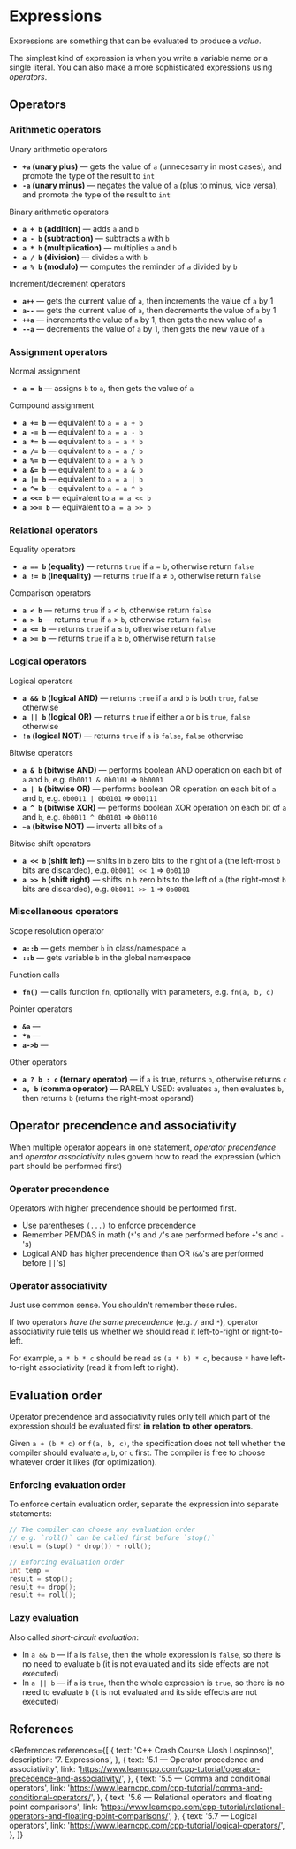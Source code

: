 
# Expressions

Expressions are something that can be evaluated to produce a _value_.

The simplest kind of expression is when you write a variable name or a single literal. You can also make a more sophisticated expressions using _operators_.

## Operators

### Arithmetic operators

<Badge color="gray">Unary arithmetic operators</Badge>

- **`+a` (unary plus)** &mdash; gets the value of `a` (unnecesarry in most cases), and promote the type of the result to `int`
- **`-a` (unary minus)** &mdash; negates the value of `a` (plus to minus, vice versa), and promote the type of the result to `int`

<Badge color="gray">Binary arithmetic operators</Badge>

- **`a + b` (addition)** &mdash; adds `a` and `b`
- **`a - b` (subtraction)** &mdash; subtracts `a` with `b`
- **`a * b` (multiplication)** &mdash; multiplies `a` and `b`
- **`a / b` (division)** &mdash; divides `a` with `b`
- **`a % b` (modulo)** &mdash; computes the reminder of `a` divided by `b`

<Badge color="gray">Increment/decrement operators</Badge>

- **`a++`** &mdash; gets the current value of `a`, then increments the value of `a` by 1
- **`a--`** &mdash; gets the current value of `a`, then decrements the value of `a` by 1
- **`++a`** &mdash; increments the value of `a` by 1, then gets the new value of `a`
- **`--a`** &mdash; decrements the value of `a` by 1, then gets the new value of `a`

### Assignment operators

<Badge color="gray">Normal assignment</Badge>

- **`a = b`** &mdash; assigns `b` to `a`, then gets the value of `a`

<Badge color="gray">Compound assignment</Badge>

- **`a += b`** &mdash; equivalent to `a = a + b`
- **`a -= b`** &mdash; equivalent to `a = a - b`
- **`a *= b`** &mdash; equivalent to `a = a * b`
- **`a /= b`** &mdash; equivalent to `a = a / b`
- **`a %= b`** &mdash; equivalent to `a = a % b`
- **`a &= b`** &mdash; equivalent to `a = a & b`
- **`a |= b`** &mdash; equivalent to `a = a | b`
- **`a ^= b`** &mdash; equivalent to `a = a ^ b`
- **`a <<= b`** &mdash; equivalent to `a = a << b`
- **`a >>= b`** &mdash; equivalent to `a = a >> b`

### Relational operators

<Badge color="gray">Equality operators</Badge>

- **`a == b` (equality)** &mdash; returns `true` if `a` = `b`, otherwise return `false`
- **`a != b` (inequality)** &mdash; returns `true` if `a` &ne; `b`, otherwise return `false`

<Badge color="gray">Comparison operators</Badge>

- **`a < b`** &mdash; returns `true` if `a` < `b`, otherwise return `false`
- **`a > b`** &mdash; returns `true` if `a` > `b`, otherwise return `false`
- **`a <= b`** &mdash; returns `true` if `a` &le; `b`, otherwise return `false`
- **`a >= b`** &mdash; returns `true` if `a` &ge; `b`, otherwise return `false`

### Logical operators

<Badge color="gray">Logical operators</Badge>

- **`a && b` (logical AND)** &mdash; returns `true` if `a` and `b` is both `true`, `false` otherwise
- **`a || b` (logical OR)** &mdash; returns `true` if either `a` or `b` is `true`, `false` otherwise
- **`!a` (logical NOT)** &mdash; returns `true` if `a` is `false`, `false` otherwise

<Badge color="gray">Bitwise operators</Badge>

- **`a & b` (bitwise AND)** &mdash; performs boolean AND operation on each bit of `a` and `b`, e.g. `0b0011 & 0b0101` &rArr; `0b0001`
- **`a | b` (bitwise OR)** &mdash; performs boolean OR operation on each bit of `a` and `b`, e.g. `0b0011 | 0b0101` &rArr; `0b0111`
- **`a ^ b` (bitwise XOR)** &mdash; performs boolean XOR operation on each bit of `a` and `b`, e.g. `0b0011 ^ 0b0101` &rArr; `0b0110`
- **`~a` (bitwise NOT)** &mdash; inverts all bits of `a`

<Badge color="gray">Bitwise shift operators</Badge>

- **`a << b` (shift left)** &mdash; shifts in `b` zero bits to the right of `a` (the left-most `b` bits are discarded), e.g. `0b0011 << 1` &rArr; `0b0110`
- **`a >> b` (shift right)** &mdash; shifts in `b` zero bits to the left of `a` (the right-most `b` bits are discarded), e.g. `0b0011 >> 1` &rArr; `0b0001`

### Miscellaneous operators

<Badge color="gray">Scope resolution operator</Badge>

- **`a::b`** &mdash; gets member `b` in class/namespace `a`
- **`::b`** &mdash; gets variable `b` in the global namespace

<Badge color="gray">Function calls</Badge>

- **`fn()`** &mdash; calls function `fn`, optionally with parameters, e.g. `fn(a, b, c)`

<Badge color="gray">Pointer operators</Badge>

- **`&a`** &mdash;
- **`*a`** &mdash;
- **`a->b`** &mdash;

<Badge color="gray">Other operators</Badge>

- **`a ? b : c` (ternary operator)** &mdash; if `a` is true, returns `b`, otherwise returns `c`
- **`a, b` (comma operator)** &mdash; RARELY USED: evaluates `a`, then evaluates `b`, then returns `b` (returns the right-most operand)

## Operator precendence and associativity

When multiple operator appears in one statement, _operator precendence_ and _operator associativity_ rules govern how to read the expression (which part should be performed first)

### Operator precendence

Operators with higher precendence should be performed first.

- Use parentheses `(...)` to enforce precendence
- Remember PEMDAS in math (`*`'s and `/`'s are performed before `+`'s and `-`'s)
- Logical AND has higher precendence than OR (`&&`'s are performed before `||`'s)

### Operator associativity

<NoteBox>Just use common sense. You shouldn't remember these rules.</NoteBox>

If two operators _have the same precendence_ (e.g. `/` and `*`), operator associativity rule tells us whether we should read it left-to-right or right-to-left.

For example, `a * b * c` should be read as `(a * b) * c`, because `*` have left-to-right associativity (read it from left to right).

## Evaluation order

Operator precendence and associativity rules only tell which part of the expression should be evaluated first **in relation to other operators**.

Given `a + (b * c)` or `f(a, b, c)`, the specification does not tell whether the compiler should evaluate `a`, `b`, or `c` first. The compiler is free to choose whatever order it likes (for optimization).

### Enforcing evaluation order

To enforce certain evaluation order, separate the expression into separate statements:

```cpp
// The compiler can choose any evaluation order
// e.g. `roll()` can be called first before `stop()`
result = (stop() * drop()) + roll();

// Enforcing evaluation order
int temp =
result = stop();
result += drop();
result += roll();
```

### Lazy evaluation

Also called _short-circuit evaluation_:

- In `a && b` &mdash; if `a` is `false`, then the whole expression is `false`, so there is no need to evaluate `b` (it is not evaluated and its side effects are not executed)
- In `a || b` &mdash; if `a` is `true`, then the whole expression is `true`, so there is no need to evaluate `b` (it is not evaluated and its side effects are not executed)

## References

<References
  references={[
    {
      text: 'C++ Crash Course (Josh Lospinoso)',
      description: '7. Expressions',
    },
    {
      text: '5.1 — Operator precedence and associativity',
      link: 'https://www.learncpp.com/cpp-tutorial/operator-precedence-and-associativity/',
    },
    {
      text: '5.5 — Comma and conditional operators',
      link: 'https://www.learncpp.com/cpp-tutorial/comma-and-conditional-operators/',
    },
    {
      text: '5.6 — Relational operators and floating point comparisons',
      link:
        'https://www.learncpp.com/cpp-tutorial/relational-operators-and-floating-point-comparisons/',
    },
    {
      text: '5.7 — Logical operators',
      link: 'https://www.learncpp.com/cpp-tutorial/logical-operators/',
    },
  ]}
></References>
